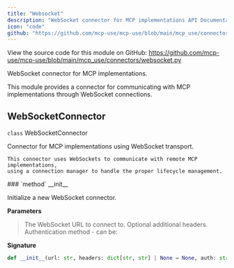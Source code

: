```yaml
---
title: "Websocket"
description: "WebSocket connector for MCP implementations API Documentation"
icon: "code"
github: "https://github.com/mcp-use/mcp-use/blob/main/mcp_use/connectors/websocket.py"
---
```



<Callout type="info" title="Source Code">
View the source code for this module on GitHub: <a href='https://github.com/mcp-use/mcp-use/blob/main/mcp_use/connectors/websocket.py' target='_blank' rel='noopener noreferrer'>https://github.com/mcp-use/mcp-use/blob/main/mcp_use/connectors/websocket.py</a>
</Callout>

WebSocket connector for MCP implementations.

This module provides a connector for communicating with MCP implementations
through WebSocket connections.

## WebSocketConnector

<div>
<RandomGradientBackground className="rounded-lg p-4 w-full h-full rounded-full">
<div className="text-black">
<div className="text-black font-bold text-xl mb-2 mt-8"><code className="!text-black">class</code> WebSocketConnector</div>

Connector for MCP implementations using WebSocket transport.

    This connector uses WebSockets to communicate with remote MCP implementations,
    using a connection manager to handle the proper lifecycle management.

</div>
</RandomGradientBackground>
<Card type="info">
### `method` __init__

Initialize a new WebSocket connector.


**Parameters**
><ParamField body="url" type="str" required="True" >   The WebSocket URL to connect to. </ParamField>
><ParamField body="headers" type="dict[str, str] | None" default="None" >   Optional additional headers. </ParamField>
><ParamField body="auth" type="str | dict[str, typing.Any] | httpx.Auth | None" default="None" >   Authentication method - can be: </ParamField>

**Signature**
```python wrap
def __init__(url: str, headers: dict[str, str] | None = None, auth: str | dict[str, typing.Any] | httpx.Auth | None = None):
```

</Card>
</div>
